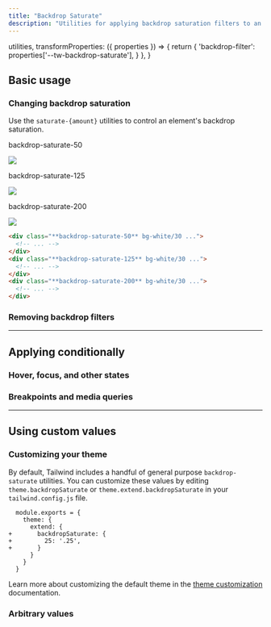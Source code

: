```yaml
---
title: "Backdrop Saturate"
description: "Utilities for applying backdrop saturation filters to an element."
---
```



  utilities,
  transformProperties: ({ properties }) => {
    return {
      'backdrop-filter': properties['--tw-backdrop-saturate'],
    }
  },
}

## Basic usage

### Changing backdrop saturation

Use the `saturate-{amount}` utilities to control an element's backdrop saturation.

<Example p="none">
  <div class="flex justify-start sm:block overflow-scroll sm:overflow-visible scroll-p-8">
  <div class="flex items-center justify-around gap-6 sm:gap-4 font-mono font-bold shrink-0 p-8">
    <div class="flex flex-col items-center shrink-0">
      <p class="font-medium text-sm text-gray-500 font-mono text-center mb-3 dark:text-gray-400">backdrop-saturate-50</p>
      <div class="relative">
        <div class="absolute inset-6 backdrop-saturate-50 h-20 w-20 bg-white/30"></div>
        <img class="w-32 h-32 object-cover rounded-lg shadow-xl" src="https://images.unsplash.com/photo-1554629947-334ff61d85dc?ixid=MnwxMjA3fDB8MHxwaG90by1wYWdlfHx8fGVufDB8fHx8&ixlib=rb-1.2.1&auto=format&fit=crop&w=320&h=320&q=80" />
        <div class="absolute inset-0 ring-1 ring-inset ring-black/10 rounded-lg"></div>
      </div>
    </div>
    <div class="flex flex-col items-center shrink-0">
      <p class="font-medium text-sm text-gray-500 font-mono text-center mb-3 dark:text-gray-400">backdrop-saturate-125</p>
      <div class="relative">
        <div class="absolute inset-6 backdrop-saturate-125 h-20 w-20 bg-white/30"></div>
        <img class="w-32 h-32 object-cover rounded-lg shadow-xl" src="https://images.unsplash.com/photo-1554629947-334ff61d85dc?ixid=MnwxMjA3fDB8MHxwaG90by1wYWdlfHx8fGVufDB8fHx8&ixlib=rb-1.2.1&auto=format&fit=crop&w=320&h=320&q=80" />
        <div class="absolute inset-0 ring-1 ring-inset ring-black/10 rounded-lg"></div>
      </div>
    </div>
    <div class="flex flex-col items-center shrink-0">
      <p class="font-medium text-sm text-gray-500 font-mono text-center mb-3 dark:text-gray-400">backdrop-saturate-200</p>
      <div class="relative">
        <div class="absolute inset-6 backdrop-saturate-200 h-20 w-20 bg-white/30"></div>
        <img class="w-32 h-32 object-cover rounded-lg shadow-xl" src="https://images.unsplash.com/photo-1554629947-334ff61d85dc?ixid=MnwxMjA3fDB8MHxwaG90by1wYWdlfHx8fGVufDB8fHx8&ixlib=rb-1.2.1&auto=format&fit=crop&w=320&h=320&q=80" />
        <div class="absolute inset-0 ring-1 ring-inset ring-black/10 rounded-lg"></div>
      </div>
    </div>
  </div>
  </div>
</Example>

```html
<div class="**backdrop-saturate-50** bg-white/30 ...">
  <!-- ... -->
</div>
<div class="**backdrop-saturate-125** bg-white/30 ...">
  <!-- ... -->
</div>
<div class="**backdrop-saturate-200** bg-white/30 ...">
  <!-- ... -->
</div>
```

### Removing backdrop filters

<RemovingBackdropFilters defaultClass="backdrop-blur-md backdrop-saturate-150" />

---

## <Heading ignore>Applying conditionally</Heading>

### <Heading ignore>Hover, focus, and other states</Heading>

<HoverFocusAndOtherStates defaultClass="backdrop-saturate-50" featuredClass="backdrop-saturate-150" />

### <Heading ignore>Breakpoints and media queries</Heading>

<BreakpointsAndMediaQueries defaultClass="backdrop-saturate-50" featuredClass="backdrop-saturate-150" />

---

## Using custom values

### Customizing your theme

By default, Tailwind includes a handful of general purpose `backdrop-saturate` utilities. You can customize these values by editing `theme.backdropSaturate` or `theme.extend.backdropSaturate` in your `tailwind.config.js` file.

```diff-js tailwind.config.js
  module.exports = {
    theme: {
      extend: {
+       backdropSaturate: {
+         25: '.25',
+       }
      }
    }
  }
```

Learn more about customizing the default theme in the [theme customization](/docs/theme#customizing-the-default-theme) documentation.

### Arbitrary values

<ArbitraryValues property="backdrop-saturate" featuredClass="backdrop-saturate-[.25]" />
